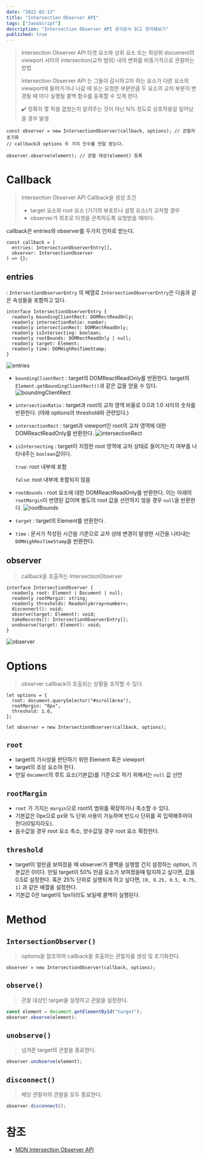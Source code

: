 ```yaml
---
date: "2022-02-13"
title: "Intersection Observer API"
tags: ["JavaScript"]
description: "Intersection Observer API 공식문서 읽고 정리해보기"
published: true
---
```


> Intersection Observer API
> 타겟 요소와 상위 요소 또는 최상위 document의 viewport 사이의 intersection(교차 범위) 내의 변화를 비동기적으로 관찰하는 방법
>
> Intersection Observer API 는 그들이 감시하고자 하는 요소가 다른 요소의 viewport에 들어가거나 나갈 때 또는 요청한 부분만큼 두 요소의 교차 부분이 변경될 때 마다 실행될 콜백 함수를 등록할 수 있게 한다.
>
> ✔️ 정확히 몇 픽셀 겹쳤는지 알려주는 것이 아닌 N% 정도로 상호작용일 일어났을 경우 발생

```tsx
const observer = new IntersectionObserver(callback, options); // 관찰자 초기화
// callback과 options 두 가지 인수를 전달 받는다.

observer.observe(element); // 관찰 대상(element) 등록
```

# Callback

> Intersection Observer API Callback을 생성 조건
>
> - target 요소와 root 요소 (기기의 뷰포트나 설정 요소)가 교차할 경우
> - observer가 최초로 타겟을 관측하도록 요청받을 때마다.

callback은 entries와 observer를 두가지 인자로 받는다.

```tsx
const callback = (
  entries: IntersectionObserverEntry[],
  observer: IntersectionObserver
) => {};
```

## entries

: `IntersectionObserverEntry` 의 배열로 `IntersectionObserverEntry`은 다음과 같은 속성들을 포함하고 있다.

```tsx
interface IntersectionObserverEntry {
  readonly boundingClientRect: DOMRectReadOnly;
  readonly intersectionRatio: number;
  readonly intersectionRect: DOMRectReadOnly;
  readonly isIntersecting: boolean;
  readonly rootBounds: DOMRectReadOnly | null;
  readonly target: Element;
  readonly time: DOMHighResTimeStamp;
}
```

![entries](/static/images/blog/intersection-observer-API-01.png)

- `boundingClientRect` : target의 DOMReactReadOnly를 반환한다. target의 `Element.getBoundingClientRect()`과 같은 값을 얻을 수 있다.
  ![boundingClientRect](/static/images/blog/intersection-observer-API-02.png)
- `intersectionRatio` : target과 root의 교차 영역 비율로 0.0과 1.0 사이의 숫자를 반환한다. (아래 options의 threshold와 관련있다.)

- `intersectionRect` : target과 viewport인 root의 교차 영역에 대한 DOMReactReadOnly를 반환한다.
  ![intersectionRect](/static/images/blog/intersection-observer-API-03.png)
- `isIntersecting` : target이 지정한 root 영역에 교차 상태로 들어가는지 여부를 나타내주는 `boolean`값이다.

  `true`: root 내부에 포함

  `false`: root 내부에 포함되지 않음

- `rootBounds` : root 요소에 대한 DOMReactReadOnly를 반환한다. 이는 아래의 `rootMargin`이 반영된 값이며 별도의 root 값을 선언하지 않을 경우 `null`을 반환한다.
  ![rootBounds](/static/images/blog/intersection-observer-API-04.png)
- `target` : target의 Element를 반환한다.

- `time` : 문서가 작성된 시간을 기준으로 교차 상태 변경이 발생한 시간을 나타내는 `DOMHighResTimeStamp`을 반환한다.

## observer

> callback을 호출하는 IntersectionObserver

```tsx
interface IntersectionObserver {
  readonly root: Element | Document | null;
  readonly rootMargin: string;
  readonly thresholds: ReadonlyArray<number>;
  disconnect(): void;
  observe(target: Element): void;
  takeRecords(): IntersectionObserverEntry[];
  unobserve(target: Element): void;
}
```

![observer](/static/images/blog/intersection-observer-API-05.png)

# Options

> observer callback이 호출되는 상황을 조작할 수 있다.

```tsx
let options = {
  root: document.querySelector("#scrollArea"),
  rootMargin: "0px",
  threshold: 1.0,
};

let observer = new IntersectionObserver(callback, options);
```

## `root`

- target의 가시성을 판단하기 위한 Element 혹은 viewport
- target의 조상 요소야 한다.
- 만일 `document`의 루트 요소(기본값)를 기준으로 하기 위해서는 `null` 값 선언

## `rootMargin`

- `root` 가 가지는 `margin`으로 root의 범위를 확장하거나 축소할 수 있다.
- 기본값은 0px으로 px와 % 단위 사용이 가능하며 반드시 단위를 꼭 입력해주어야 한다(0일지라도).
- 음수값일 경우 root 요소 축소, 양수값일 경우 root 요소 확장한다.

## `threshold`

- target이 얼만큼 보여졌을 때 observer가 콜백을 실행할 건지 설정하는 option, 기본값은 0이다.
  만일 target이 50% 만큼 요소가 보여졌을때 탐지하고 싶다면, 값을 0.5로 설정한다. 혹은 25% 단위로 실행되게 하고 싶다면, `[0, 0.25, 0.5, 0.75, 1]` 과 같은 배열을 설정한다.
- 기본값 0은 target이 1px이라도 보일때 콜백이 실행된다.

# Method

## `IntersectionObserver()`

> options을 참조하여 callback을 호출하는 관찰자를 생성 및 초기화한다.

```tsx
observer = new IntersectionObserver(callback, options);
```

## `observe()`

> 관찰 대상인 target을 설정하고 관찰을 설정한다.

```jsx
const element = document.getElementById("target");
observer.observe(element);
```

## `unobserve()`

> 넘겨준 target의 관찰을 종료한다.

```jsx
observer.unobserve(element);
```

## `disconnect()`

> 해당 관찰자의 관찰을 모두 종료한다.

```jsx
observer.disconnect();
```

# 참조

- [MDN Intersection Observer API](https://developer.mozilla.org/ko/docs/Web/API/Intersection_Observer_API)
